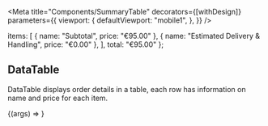 

<Meta
  title="Components/SummaryTable"
  decorators={[withDesign]}
  parameters={{
    viewport: {
      defaultViewport: "mobile1",
    },
  }}
/>

  items: [
    { name: "Subtotal", price: "€95.00" },
    { name: "Estimated Delivery & Handling", price: "€0.00" },
  ],
  total: "€95.00"
};

## DataTable

DataTable displays order details in a table, each row has information on name and price for each item.

<Canvas>
  <Story
  	name="Default"
  	args={tableArgs}
  	parameters={{
  		design: config({
  			type: "figma",
  			url: "https://www.figma.com/file/C3jfDdLSEM2scXfGZwk1ON/Workshop-starter-template?node-id=373%3A163",
  		})
  	}}
  >
    {(args) => <SummaryTable {...args} />}
  </Story>
</Canvas>